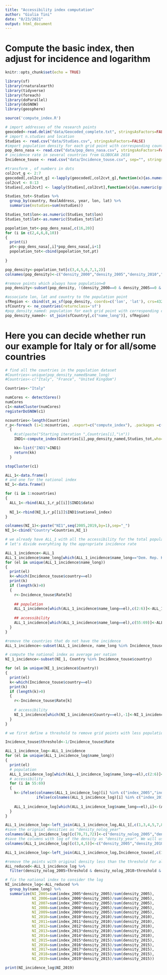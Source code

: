 ```yaml
---
title: "Accessibility index computation"
author: "Giulia Tini"
date: "8/23/2021"
output: html_document
---
```


# Compute the basic index, then adjust for incidence and logarithm
```r
knitr::opts_chunk$set(echo = TRUE)

library(sf)
library(rnaturalearth)
library(tidyverse)
library(foreach)
library(doParallel)
library(doSNOW)
library(geosphere)

source('compute_index.R')
```

``` r
# import addresses of the research points
geocoded<-read.delim("data/Geocoded_complete.txt", stringsAsFactors=FALSE)
# import n.studies and location
Studies <- read.csv("data/Studies.csv", stringsAsFactors=FALSE)
#import population density for each grid point with corresponding country
pop_dens_nasa <- read.csv("data/pop_dens_nasa.csv", stringsAsFactors=FALSE)
# incidence rate in several countries from GLOBOCAN 2018
Incidence_touse <- read.csv("data/Incidence_touse.csv", sep="", stringsAsFactors=FALSE)
```

```r
#transform , of numbers in dots
col2cvt_g <- 2:7
geocoded[,col2cvt_g] <-lapply(geocoded[,col2cvt_g],function(x){as.numeric(gsub(",", ".", x))})
col2cvt <- 8:13
Studies[,col2cvt] <- lapply(Studies[,col2cvt],function(x){as.numeric(gsub(",", ".", x))})

Studies_tot<-Studies %>% 
  group_by(country, RealAddress, year, lon, lat) %>% 
  summarise(nstudies=sum(nstudies))

Studies_tot$lon<-as.numeric(Studies_tot$lon)
Studies_tot$lat<-as.numeric(Studies_tot$lat)

popolation_tot<-pop_dens_nasa[,c(16,20)]
for (i in c(2,4,6,8,10))
{
  print(i)
  pt<-pop_dens_nasa[,i]*pop_dens_nasa[,i+1]
  popolation_tot<-cbind(popolation_tot,pt)
  
}

pop_density<-popolation_tot[c(3,4,5,6,7,1,2)]
colnames(pop_density)<-c("density_2000","density_2005","density_2010","density_2015","density_2020","lon","lat")

#remove points which always have population=0
pop_density<-subset(pop_density, !(density_2000==0 & density_2005==0 & density_2010==0 & density_2015==0 & density_2020==0))

#associate lon, lat and country to the population point
sfRegion <- cbind(st_as_sf(pop_density, coords=c('lon', 'lat'), crs=4326), "lon"=pop_density$lon,"lat"=pop_density$lat)
sfCountry <- ne_countries(returnclass='sf')
#pop_density_named: population for each grid point with corresponding country
pop_density_named<- st_join(sfCountry[,c("name_long")], sfRegion)
```

# Here you can decide whether run our example for Italy or for all/some  countries
```r
# find all the countries in the population dataset
#Countries<-unique(pop_density_named$name_long)
#Countries<-c("Italy", "France", "United Kingdom")
```

``` r
Countries<-"Italy"
```

```r
numCores <- detectCores()
numCores
c1<-makeCluster(numCores)
registerDoSNOW(c1)

ncountries<-length(Countries)
r_p<-foreach (i=1:ncountries, .export=c("compute_index"), .packages =c("geosphere")) %dopar%
  {
    #cat(paste("Starting iteration ",Countries[i],"\n"))
    IND1<-compute_index(Countries[i],pop_density_named,Studies_tot,who="Other")

    kk<-list("IND1"=IND1)
    return(kk)
  }

stopCluster(c1)
```
``` r
ALL_1<-data.frame()
# and one for the national index
NI_1<-data.frame()

for (i in 1:ncountries)
{
  ALL_1<-rbind(ALL_1,r_p[[i]]$IND1$data)
  
  NI_1<-rbind(NI_1,r_p[[i]]$IND1$national_index)
}

colnames(NI_1)<-paste("NI1",seq(2005,2019,by=1),sep="_")
NI_1<-cbind("Country"=Countries,NI_1)
```

```r
# we already have ALL_1 with all the accessibility for the total population on each point
# let's divide everyhting by the appropriate incidence rate

ALL_1_incidence<-ALL_1
ALL_1_incidence$name_long[which(ALL_1_incidence$name_long=="Dem. Rep. Korea")]<-"Democratic Republic of Korea"
for (el in unique(ALL_1_incidence$name_long))
{
  print(el)
  k<-which(Incidence_touse$country==el)
  print(k)
  if (length(k)>0)
  {
    r<-Incidence_touse$Rate[k]
    
    ## population
    ALL_1_incidence[which(ALL_1_incidence$name_long==el),c(2:6)]<-ALL_1_incidence[which(ALL_1_incidence$name_long==el),c(2:6)]*r
    
    ## accessibility
    ALL_1_incidence[which(ALL_1_incidence$name_long==el),c(55:69)]<-ALL_1_incidence[which(ALL_1_incidence$name_long==el),c(55:69)]/r
  }
}

#remove the countries that do not have the incidence
ALL_1_incidence<-subset(ALL_1_incidence, name_long %in% Incidence_touse$country)

# compute the national index as average per nation
NI_1_incidence<-subset(NI_1, Country %in% Incidence_touse$country)

for (el in unique(NI_1_incidence$Country))
{
  print(el)
  k<-which(Incidence_touse$country==el)
  print(k)
  if (length(k)>0)
  {
    r<-Incidence_touse$Rate[k]
    
    # accessibility
    NI_1_incidence[which(NI_1_incidence$Country==el),-1]<-NI_1_incidence[which(NI_1_incidence$Country==el),-1]/r
  }
}
```

```r
# we first define a threshold to remove grid points with less population than this

Incidence_touse$threshold<-1/Incidence_touse$Rate

ALL_1_incidence_log<-ALL_1_incidence
for (el in unique(ALL_1_incidence_log$name_long))
{
  print(el)
  # population 
  ALL_1_incidence_log[which(ALL_1_incidence_log$name_long==el),c(2:6)]<-log(ALL_1_incidence_log[which(ALL_1_incidence_log$name_long==el),c(2:6)])
  # accessibility
  for (i in 55:69)
  {
    k<-ifelse(colnames(ALL_1_incidence_log)[i] %in% c("index_2005","index_2006","index_2007","index_2008","index_2009"),3,
              ifelse(colnames(ALL_1_incidence_log)[i] %in% c("index_2010","index_2011","index_2012","index_2013","index_2014"),4,5))
    
    ALL_1_incidence_log[which(ALL_1_incidence_log$name_long==el),i]<-(ALL_1_incidence_log[which(ALL_1_incidence_log$name_long==el),i]*ALL_1_incidence[which(ALL_1_incidence$name_long==el),k])/ALL_1_incidence_log[which(ALL_1_incidence_log$name_long==el),k]
  }
}

ALL_1_incidence_log<-left_join(ALL_1_incidence_log,ALL_1[,c(1,3,4,5,7,8)], by=c("name_long","lon","lat"))
#save the orignial densities as "density_nolog_year"
colnames(ALL_1_incidence_log)[c(70,71,72)]<-c("density_nolog_2005","density_nolog_2010","density_nolog_2015")
#save the columns with log of the density as "density_year". We will use them for national index
colnames(ALL_1_incidence_log)[c(3,4,5)]<-c("density_2005","density_2010","density_2015")

ALL_1_incidence_log<-left_join(ALL_1_incidence_log,Incidence_touse[,c(1,5)], by=c("name_long"="country"))

#remove the points with original density less than the threshold for all years
ALL_reduced<-ALL_1_incidence_log %>%
  filter(density_nolog_2005>threshold & density_nolog_2010>threshold & density_nolog_2015>threshold)

# fix the national index to consider the log
NI_incidence_log<-ALL_reduced %>%
  group_by(name_long) %>%
  summarize(NI_2005=sum(index_2005*density_2005)/sum(density_2005),
            NI_2006=sum(index_2006*density_2005)/sum(density_2005),
            NI_2007=sum(index_2007*density_2005)/sum(density_2005),
            NI_2008=sum(index_2008*density_2005)/sum(density_2005),
            NI_2009=sum(index_2009*density_2005)/sum(density_2005),
            NI_2010=sum(index_2010*density_2010)/sum(density_2010),
            NI_2011=sum(index_2011*density_2010)/sum(density_2010),
            NI_2012=sum(index_2012*density_2010)/sum(density_2010),
            NI_2013=sum(index_2013*density_2010)/sum(density_2010),
            NI_2014=sum(index_2014*density_2010)/sum(density_2010),
            NI_2015=sum(index_2015*density_2015)/sum(density_2015),
            NI_2016=sum(index_2016*density_2015)/sum(density_2015),
            NI_2017=sum(index_2017*density_2015)/sum(density_2015),
            NI_2018=sum(index_2018*density_2015)/sum(density_2015),
            NI_2019=sum(index_2019*density_2015)/sum(density_2015))
```

```r
print(NI_incidence_log$NI_2019)
```
